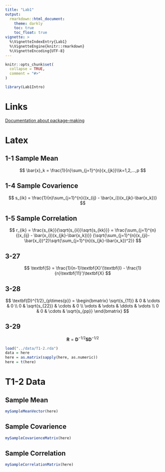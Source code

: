 ```yaml
---
title: "Lab1"
output: 
  rmarkdown::html_document:
    theme: darkly
    toc: true
    toc_float: true
vignette: >
  %\VignetteIndexEntry{Lab1}
  %\VignetteEngine{knitr::rmarkdown}
  %\VignetteEncoding{UTF-8}
---
```


```r
knitr::opts_chunk$set(
  collapse = TRUE,
  comment = "#>"
)
```

```r
library(Lab1Intro)
```

# Links

[Documentation about package-making](http://r-pkgs.had.co.nz/vignettes.html)

# Latex
## 1-1 Sample Mean

$$
\bar{x}_k = \frac{1}{n}\sum_{j=1}^{n}{x_{jk}}\\k=1,2,...,p
$$

## 1-4 Sample Covarience

$$
s_{ik} = \frac{1}{n}\sum_{j=1}^{n}{(x_{ij} - \bar{x_i})(x_{jk}-\bar{x_k})}
$$

## 1-5 Sample Correlation

$$
r_{ik} 
= \frac{s_{ik}}{\sqrt{s_{ii}}\sqrt{s_{kk}}} 
= \frac{\sum_{j=1}^{n}{(x_{ij} - \bar{x_i})(x_{jk}-\bar{x_k})}}
  {\sqrt{\sum_{j=1}^{n}(x_{ji}-\bar{x_i})^2}\sqrt{\sum_{j=1}^{n}(s_{jk}-\bar{x_k})^2}}
$$

## 3-27 

$$
\textbf{S} = \frac{1}{n-1}\textbf{X}'(\textbf{I} - \frac{1}{n}\textbf{11}')\textbf{X}
$$

## 3-28

$$
  \textbf{D}^{1/2}_{p\times{p}} = 
  \begin{bmatrix}
  \sqrt{s_{11}} & 0 & \cdots & 0 \\
  0 & \sqrt{s_{22}} & \cdots & 0 \\
  \vdots  & \vdots  & \ddots & \vdots  \\
  0 & 0 & \cdots & \sqrt{s_{pp}} 
  \end{bmatrix}
$$

## 3-29

$$
\textbf{R} = \textbf{D}^{-1/2}\textbf{SD}^{-1/2}
$$

```r
load("../data/T1-2.rda")
data = here
here = as.matrix(sapply(here, as.numeric))
here = t(here)
```

# T1-2 Data


## Sample Mean

```r
mySampleMeanVector(here)
```

## Sample Covarience

```r
mySampleCovarienceMatrix(here)
```

## Sample Correlation

```r
mySampleCorrelationMatrix(here)
```
